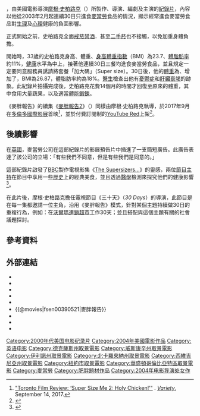 {{noteTA
|G1=Movie
|G2=Food
|G3=McDonald's
|T=zh-cn:大号的我; zh-tw:麥胖報告; zh-hk:不瘦降之謎;
|1=zh-cn:电视连续剧; zh-tw:電視影集; zh-hk:電視劇集;
}}
{{Infobox film
|name           = 大号的我<br>''Super Size Me''
|image          = <!-- 檔案不存在 Super Size Me Poster.jpg ，可從英文維基百科取得 -->
|caption        = <!--Theatrical release poster-->
|director       = [[摩根·史柏路克|摩根·史柏路克]]
|producer       = [[摩根·史柏路克|摩根·史柏路克]]
|writer         = [[摩根·史柏路克|摩根·史柏路克]]
|starring       = [[摩根·史柏路克|摩根·史柏路克]]<br>亞歷山德拉·賈米森<br />达里尔·艾薩克斯
|music          = 道格·雷<br />史蒂夫·霍羅威茨<br />[[邁克爾·帕里什|邁克爾·帕里什]]
|cinematography = 史考特·安布罗齐
|editing        = 朱莉·鮑伯·倫巴第
|distributor    = [[塞繆戈溫電影公司|塞繆戈溫電影公司]]<br />{{le|Roadside Attractions|Roadside Attractions}}
|released       = {{flagicon|USA}} 2004年5月7日<br>{{flagicon|SIN}} 2004年7月8日<br>{{flagicon|HKG}} 2004年11月11日
|runtime        = 98分鐘
|country        = {{USA}}
|language       = 英語
|budget         = 製作：6.5萬美元<ref>{{cite web |first=Christina |last=Lee |title=Super Size Me |url=http://www.thefilmjournal.com/issue9/supersizeme.html |work=The Film Journal |year=2004 |deadurl=yes |archiveurl=https://web.archive.org/web/20140512124655/http://www.thefilmjournal.com/issue9/supersizeme.html |archivedate=2014-05-12 |accessdate=2011-06-18 }}</ref><br />宣傳、廣告：100萬美元<ref name="the_numbers">{{cite web | author=The Numbers | title=Super Size Me | url=http://www.the-numbers.com/movies/2004/SIZEM.php | publisher=Nash Information Services | accessdate=2011-06-18 | archive-date=2011-06-11 | archive-url=https://web.archive.org/web/20110611055629/http://www.the-numbers.com/movies/2004/SIZEM.php | dead-url=no }}</ref>
|gross          = 2223萬美元<ref name="the_numbers" />
| cn_name        = 大号的我
| hk_name        = 不瘦降之謎
| tw_name        = 麥胖報告
}}

{{作品名稱|name=''Super Size Me''|hk=不瘦降之謎|tw=麥胖報告|cn=大号的我}}，由美國電影導演[[摩根·史柏路克|摩根·史柏路克]]（{{lang|en|Morgan Spurlock}}）所製作、導演、編劇及主演的[[紀錄片|紀錄片]]，內容以他從2003年2月起連續30日只進食[[麥當勞|麥當勞]]食品的情況，顯示經常進食麥當勞食品對[[生理|生理]]及[[心理|心理]]健康的負面影響。

正式開始之前，史柏路克全面[[戒菸|戒菸]][[禁酒|禁酒]]．甚至[[二手菸|二手菸]]也不接觸，以免加重身體負擔。

開始時，33歲的史柏路克身高{{convert|6|ft|2|in|cm}}、體重{{convert|185|lb|kg}}、[[身高體重指數|身高體重指數]]（BMI）為23.7、[[體脂肪率|體脂肪率]]約11%，[[健康|健康]]水平為中上，接著他連續30日三餐均進食麥當勞食品，並且規定一定要同意服務員誘請將套餐「加大碼」（Super size）。30日後，他的[[體重|體重]]為{{convert|210|lb|kg}}、增加了{{convert|25|lb|kg}}，BMI為26.87，體脂肪率約為18%。[[醫生|醫生]]檢查出他有[[重性抑郁障碍|憂鬱症]]和[[肝臟衰竭|肝臟衰竭]]的跡象。此紀錄片拍攝完成後，史柏路克花費14個月的時間才回復至原來的體重，其中食用大量蔬果，以及適當[[體能鍛鍊|體能鍛鍊]]。

《麥胖報告》的續集《[[麥胖報告2|麥胖報告2]]》（{{lang|en|''Super Size Me 2: Holy Chicken!''}}）同樣由摩根·史柏路克執導，於2017年9月在[[2017年多倫多國際影展|多倫多國際影展]]首映<ref name=variety>[http://variety.com/2017/film/reviews/super-size-me-2-holy-chicken-review-morgan-spurlock-1202557760/ "Toronto Film Review: ‘Super Size Me 2: Holy Chicken!’"] {{Wayback|url=http://variety.com/2017/film/reviews/super-size-me-2-holy-chicken-review-morgan-spurlock-1202557760/ |date=20220321143436 }}. ''[[Variety_(magazine)|Variety]]'', September 14, 2017.</ref>，並於付費訂閱制的[[YouTube_Red|YouTube Red]]上架<ref>{{cite web|url=http://deadline.com/2017/09/morgan-spurlock-super-size-me-2-youtube-red-toronto-film-festival-deal-1202164309/|title=YouTube Red Closes $3.5M Deal For Morgan Spurlock’s Toronto Docu ‘Super Size Me 2’|website=[[Deadline.com|Deadline.com]]|date=September 22, 2017|access-date=2017-12-16|archive-date=2022-01-18|archive-url=https://web.archive.org/web/20220118164928/https://deadline.com/2017/09/morgan-spurlock-super-size-me-2-youtube-red-toronto-film-festival-deal-1202164309/}}</ref>。

== 後續影響 ==
在[[英國|英國]]，麥當勞公司在這部紀錄片的影展預告片中插進了一支簡短廣告。此廣告表達了該公司的立場：「有些我們不同意，但是有些我們是同意的。」

這部紀錄片啟發了[[BBC|BBC]]製作電視影集《[[The_Supersizers...|The Supersizers...]]》的靈感，兩位[[節目主持|節目主持]]在節目中享用一些[[歷史|歷史]]上的經典美食，並且透過[[醫學|醫學]]檢測來探究他們的健康影響<ref>{{cite web |last=Roberts |first=Rachel |url=http://thescotsman.scotsman.com/interviews/Interview-Sue-Perkins-and-Giles.5354174.jp |title=Interview: Sue Perkins and Giles Coren - Gluttons for punishment - The Scotsman |publisher=Thescotsman.scotsman.com |date= |accessdate=2009-06-20 |archive-url=https://web.archive.org/web/20101120054159/http://thescotsman.scotsman.com/interviews/Interview-Sue-Perkins-and-Giles.5354174.jp |archive-date=2010-11-20 |dead-url=yes }}</ref>。

在此片後，摩根·史柏路克擔任電視節目《三十天》（''30 Days''）的導演，此節目是在每一集都邀請一位主角，沿用《麥胖報告》模式，針對某個主題持續做30日的重複行為，例如：在[[沃爾瑪連鎖超市|沃爾瑪連鎖超市]]工作30天；並且搭配與這個主題有關的社會議題探討。

== 參考資料 ==
{{reflist}}

== 外部連結 ==
* {{IMDb title|0390521|麥胖報告}}
* {{Allmovie title|301680|麥胖報告}}
* {{Rotten-tomatoes|super_size_me|麥胖報告}}
* {{Mojo title|supersizeme|麥胖報告}}
* {{metacritic film|super-size-me|麥胖報告}}
* {{@movies|fsen00390521|麥胖報告}}
* {{Yahoomovie id|846|麥胖報告}}
* {{douban|title=麥胖報告}}
* {{Mtime|15365|麥胖報告}}
{{麦当劳}}
{{Authority control}}
{{DEFAULTSORT:Super Size Me}}
[[Category:2000年代美国电影纪录片|Category:2000年代美国电影纪录片]]
[[Category:2004年美國電影作品|Category:2004年美國電影作品]]
[[Category:英语电影|Category:英语电影]]
[[Category:德克薩斯州取景電影|Category:德克薩斯州取景電影]]
[[Category:威斯康辛州取景電影|Category:威斯康辛州取景電影]]
[[Category:伊利諾州取景電影|Category:伊利諾州取景電影]]
[[Category:北卡羅來納州取景電影|Category:北卡羅來納州取景電影]]
[[Category:西維吉尼亞州取景電影|Category:西維吉尼亞州取景電影]]
[[Category:紐約市取景電影|Category:紐約市取景電影]]
[[Category:華盛頓哥倫比亞特區取景電影|Category:華盛頓哥倫比亞特區取景電影]]
[[Category:麥當勞|Category:麥當勞]]
[[Category:肥胖題材作品|Category:肥胖題材作品]]
[[Category:2004年电影导演处女作|Category:2004年电影导演处女作]]